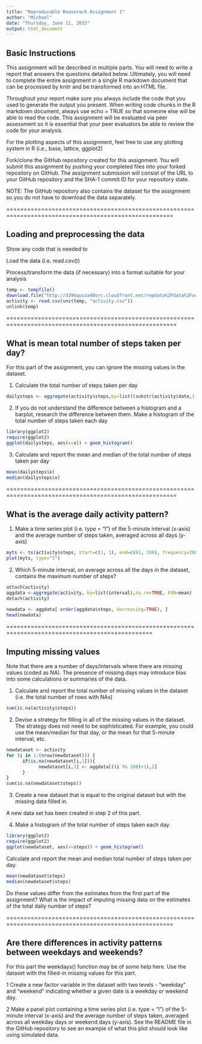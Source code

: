 ```yaml
---
title: "Reproducable Reaserach Assignment 1"
author: "Michael"
date: "Thursday, June 11, 2015"
output: html_document
---
```


## Basic Instructions


This assignment will be described in multiple parts. You will need to write a report that answers the questions detailed below. Ultimately, you will need to complete the entire assignment in a single R markdown document that can be processed by knitr and be transformed into an HTML file.

Throughout your report make sure you always include the code that you used to generate the output you present. When writing code chunks in the R markdown document, always use echo = TRUE so that someone else will be able to read the code. This assignment will be evaluated via peer assessment so it is essential that your peer evaluators be able to review the code for your analysis.

For the plotting aspects of this assignment, feel free to use any plotting system in R (i.e., base, lattice, ggplot2)

Fork/clone the GitHub repository created for this assignment. You will submit this assignment by pushing your completed files into your forked repository on GitHub. The assignment submission will consist of the URL to your GitHub repository and the SHA-1 commit ID for your repository state.

NOTE: The GitHub repository also contains the dataset for the assignment so you do not have to download the data separately.

======================================================================================================

## Loading and preprocessing the data

Show any code that is needed to

Load the data (i.e. read.csv())

Process/transform the data (if necessary) into a format suitable for your analysis

```r
temp <- tempfile()
download.file("http://d396qusza40orc.cloudfront.net/repdata%2Fdata%2Factivity.zip",temp, mode="wb")
activity <- read.csv(unz(temp, "activity.csv"))
unlink(temp)
```

=======================================================================================================

## What is mean total number of steps taken per day?

For this part of the assignment, you can ignore the missing values in the dataset.

1. Calculate the total number of steps taken per day

```r
dailysteps <- aggregate(activity$steps,by=list((substr(activity$date,1,nrow(activity)))), sum, na.rm=TRUE)

```

2. If you do not understand the difference between a histogram and a barplot, research the difference between them. Make a histogram of the total number of steps taken each day

```r
library(ggplot2)
require(ggplot2)
ggplot(dailysteps, aes(x=x)) + geom_histogram()
```

3. Calculate and report the mean and median of the total number of steps taken per day

```r
mean(dailysteps$x)
median(dailysteps$x)
```

=======================================================================================================

## What is the average daily activity pattern?

1. Make a time series plot (i.e. type = "l") of the 5-minute interval (x-axis) and the average number of steps taken, averaged across all days (y-axis)

```r

myts <- ts(activity$steps, start=c(1, 1), end=c(61, 288), frequency=288) 
plot(myts, type="l")
```

2. Which 5-minute interval, on average across all the days in the dataset, contains the maximum number of steps?

```r
attach(activity)
aggdata <-aggregate(activity, by=list(interval),na.rm=TRUE, FUN=mean)
detach(activity)

newdata <- aggdata[ order(aggdata$steps, decreasing=TRUE), ]
head(newdata)
```

================================================================================================

## Imputing missing values

Note that there are a number of days/intervals where there are missing values (coded as NA). The presence of missing days may introduce bias into some calculations or summaries of the data.

1. Calculate and report the total number of missing values in the dataset (i.e. the total number of rows with NAs)

```r
sum(is.na(activity$steps))
```

2. Devise a strategy for filling in all of the missing values in the dataset. The strategy does not need to be sophisticated. For example, you could use the mean/median for that day, or the mean for that 5-minute interval, etc.

```r
newdataset <- activity
for (i in 1:(nrow(newdataset))) {     
      if(is.na(newdataset[i,1])){
            newdataset[i,1] <- aggdata[((i %% 288)+1),2]
      }
}
sum(is.na(newdataset$steps))
```

3. Create a new dataset that is equal to the original dataset but with the missing data filled in.

A new data set has been created in step 2 of this part.

4. Make a histogram of the total number of steps taken each day.

```r
library(ggplot2)
require(ggplot2)
ggplot(newdataset, aes(x=steps)) + geom_histogram()
```

Calculate and report the mean and median total number of steps taken per day.

```r
mean(newdataset$steps)
median(newdataset$steps)
```
Do these values differ from the estimates from the first part of the assignment? What is the impact of imputing missing data on the estimates of the total daily number of steps?

======================================================================================================

## Are there differences in activity patterns between weekdays and weekends?

For this part the weekdays() function may be of some help here. Use the dataset with the filled-in missing values for this part.

1 Create a new factor variable in the dataset with two levels - "weekday" and "weekend" indicating whether a given date is a weekday or weekend day.

2 Make a panel plot containing a time series plot (i.e. type = "l") of the 5-minute interval (x-axis) and the average number of steps taken, averaged across all weekday days or weekend days (y-axis). See the README file in the GitHub repository to see an example of what this plot should look like using simulated data.

